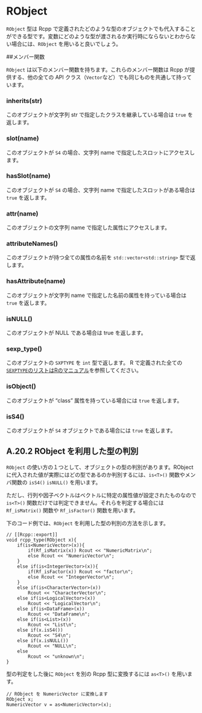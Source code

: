 # RObject

`RObject` 型は Rcpp で定義されたどのような型のオブジェクトでも代入することができる型です。変数にどのような型が渡されるか実行時にならないとわからない場合には、`RObject` を用いると良いでしょう。


##メンバー関数

`RObject` は以下のメンバー関数を持ちます。これらのメンバー関数は Rcpp が提供する、他の全ての API クラス（`Vector`など）でも同じものを共通して持っています。

### inherits(str)

このオブジェクトが文字列 str で指定したクラスを継承している場合は `true` を返します。

### slot(name)

このオブジェクトが `S4` の場合、文字列 name で指定したスロットにアクセスします。


### hasSlot(name)

このオブジェクトが `S4` の場合、文字列 name で指定したスロットがある場合は `true` を返します。

### attr(name)

このオブジェクトの文字列 name で指定した属性にアクセスします。

### attributeNames()

このオブジェクトが持つ全ての属性の名前を `std::vector<std::string>` 型で返します。

### hasAttribute(name)

このオブジェクトが文字列 name で指定した名前の属性を持っている場合は `true` を返します。

### isNULL()

このオブジェクトが NULL である場合は true を返します。

### sexp_type()

このオブジェクトの `SXPTYPE` を `int` 型で返します。 R で定義された全ての[`SEXPTYPE`のリストはRのマニュアル](https://cran.r-project.org/doc/manuals/r-release/R-ints.html#SEXPTYPEs)を参照してください。

### isObject()

このオブジェクトが "class" 属性を持っている場合には `true` を返します。

### isS4()

このオブジェクトが `S4` オブジェクトである場合には `true` を返します。



## A.20.2 RObject を利用した型の判別

`RObject` の使い方の１つとして、オブジェクトの型の判別があります。RObject に代入された値が実際にはどの型であるのか判別するには、`is<T>()` 関数やメンバ関数の `isS4()` `isNULL()` を用います。

ただし、行列や因子ベクトルはベクトルに特定の属性値が設定されたものなので `is<T>()` 関数だけでは判定できません。それらを判定する場合には `Rf_isMatrix()` 関数や `Rf_isFactor()` 関数を用います。

下のコード例では、`RObject` を利用した型の判別の方法を示します。

```
// [[Rcpp::export]]
void rcpp_type(RObject x){
    if(is<NumericVector>(x)){
        if(Rf_isMatrix(x)) Rcout << "NumericMatrix\n";
        else Rcout << "NumericVector\n";       
    }
    else if(is<IntegerVector>(x)){
        if(Rf_isFactor(x)) Rcout << "factor\n";
        else Rcout << "IntegerVector\n";
    }
    else if(is<CharacterVector>(x))
        Rcout << "CharacterVector\n";
    else if(is<LogicalVector>(x))
        Rcout << "LogicalVector\n";
    else if(is<DataFrame>(x))
        Rcout << "DataFrame\n";
    else if(is<List>(x))
        Rcout << "List\n";
    else if(x.isS4())
        Rcout << "S4\n";
    else if(x.isNULL())
        Rcout << "NULL\n";
    else
        Rcout << "unknown\n";
}
```

型の判定をした後に `RObject` を別の Rcpp 型に変換するには `as<T>()` を用います。

```
// RObject を NumericVector に変換します
RObject x;
NumericVector v = as<NumericVector>(x);
```

